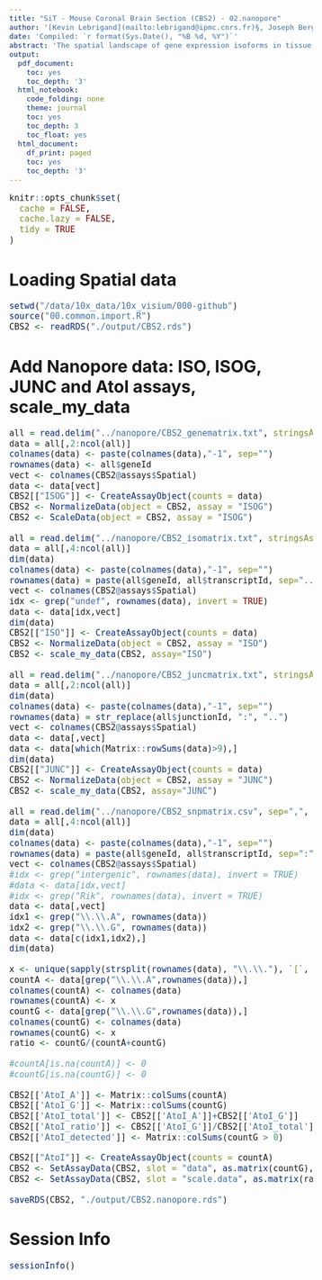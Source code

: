 ```yaml
---
title: "SiT - Mouse Coronal Brain Section (CBS2) - 02.nanopore"
author: '[Kevin Lebrigand](mailto:lebrigand@ipmc.cnrs.fr)§, Joseph Bergenstråhle §, Kim Thrane §, Annelie Mollbrink, Pascal Barbry, Rainer Waldmann and Joakim Lundeberg'
date: 'Compiled: `r format(Sys.Date(), "%B %d, %Y")`'
abstract: 'The spatial landscape of gene expression isoforms in tissue sections.'
output:
  pdf_document:
    toc: yes
    toc_depth: '3'
  html_notebook:
    code_folding: none
    theme: journal
    toc: yes
    toc_depth: 3
    toc_float: yes
  html_document:
    df_print: paged
    toc: yes
    toc_depth: '3'
---
```


<style type="text/css">

body, td {
   font-size: 15px;
}
code.r{
  font-size: 15px;
}
pre {
  font-size: 15px
}
</style>

```r
knitr::opts_chunk$set(
  cache = FALSE,
  cache.lazy = FALSE,
  tidy = TRUE
)

```

# Loading Spatial data

```r

setwd("/data/10x_data/10x_visium/000-github")
source("00.common.import.R")
CBS2 <- readRDS("./output/CBS2.rds")

```

# Add Nanopore data: ISO, ISOG, JUNC and AtoI assays, scale_my_data

```r

all = read.delim("../nanopore/CBS2_genematrix.txt", stringsAsFactors = F)
data = all[,2:ncol(all)]
colnames(data) <- paste(colnames(data),"-1", sep="")
rownames(data) <- all$geneId
vect <- colnames(CBS2@assays$Spatial)
data <- data[vect]
CBS2[["ISOG"]] <- CreateAssayObject(counts = data)
CBS2 <- NormalizeData(object = CBS2, assay = "ISOG")
CBS2 <- ScaleData(object = CBS2, assay = "ISOG")

all = read.delim("../nanopore/CBS2_isomatrix.txt", stringsAsFactors = F)
data = all[,4:ncol(all)]
dim(data)
colnames(data) <- paste(colnames(data),"-1", sep="")
rownames(data) = paste(all$geneId, all$transcriptId, sep="..")
vect <- colnames(CBS2@assays$Spatial)
idx <- grep("undef", rownames(data), invert = TRUE)
data <- data[idx,vect]
dim(data)
CBS2[["ISO"]] <- CreateAssayObject(counts = data)
CBS2 <- NormalizeData(object = CBS2, assay = "ISO")
CBS2 <- scale_my_data(CBS2, assay="ISO")

all = read.delim("../nanopore/CBS2_juncmatrix.txt", stringsAsFactors = F)
data = all[,2:ncol(all)]
dim(data)
colnames(data) <- paste(colnames(data),"-1", sep="")
rownames(data) = str_replace(all$junctionId, ":", "..")
vect <- colnames(CBS2@assays$Spatial)
data <- data[,vect]
data <- data[which(Matrix::rowSums(data)>9),]
dim(data)
CBS2[["JUNC"]] <- CreateAssayObject(counts = data)
CBS2 <- NormalizeData(object = CBS2, assay = "JUNC")
CBS2 <- scale_my_data(CBS2, assay="JUNC")

all = read.delim("../nanopore/CBS2_snpmatrix.csv", sep=",", stringsAsFactors = F)
data = all[,4:ncol(all)]
dim(data)
colnames(data) <- paste(colnames(data),"-1", sep="")
rownames(data) = paste(all$geneId, all$transcriptId, sep=":")
vect <- colnames(CBS2@assays$Spatial)
#idx <- grep("intergenic", rownames(data), invert = TRUE)
#data <- data[idx,vect]
#idx <- grep("Rik", rownames(data), invert = TRUE)
data <- data[,vect]
idx1 <- grep("\\.\\.A", rownames(data))
idx2 <- grep("\\.\\.G", rownames(data))
data <- data[c(idx1,idx2),]
dim(data)

x <- unique(sapply(strsplit(rownames(data), "\\.\\."), `[`, 1))
countA <- data[grep("\\.\\.A",rownames(data)),]
colnames(countA) <- colnames(data)
rownames(countA) <- x
countG <- data[grep("\\.\\.G",rownames(data)),]
colnames(countG) <- colnames(data)
rownames(countG) <- x
ratio <- countG/(countA+countG)

#countA[is.na(countA)] <- 0
#countG[is.na(countG)] <- 0

CBS2[['AtoI_A']] <- Matrix::colSums(countA)
CBS2[['AtoI_G']] <- Matrix::colSums(countG)
CBS2[['AtoI_total']] <- CBS2[['AtoI_A']]+CBS2[['AtoI_G']]
CBS2[['AtoI_ratio']] <- CBS2[['AtoI_G']]/CBS2[['AtoI_total']]
CBS2[['AtoI_detected']] <- Matrix::colSums(countG > 0)

CBS2[["AtoI"]] <- CreateAssayObject(counts = countA)
CBS2 <- SetAssayData(CBS2, slot = "data", as.matrix(countG), assay = "AtoI")
CBS2 <- SetAssayData(CBS2, slot = "scale.data", as.matrix(ratio), assay = "AtoI")

saveRDS(CBS2, "./output/CBS2.nanopore.rds")

```

# Session Info

```r
sessionInfo()
```

